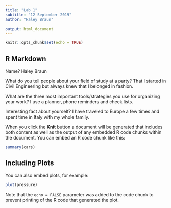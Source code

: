 ```yaml
---
title: "Lab 1"
subtitle: "12 September 2019"
author: "Haley Braun"

output: html_document
---
```


```r
knitr::opts_chunk$set(echo = TRUE)
```

## R Markdown

  Name? Haley Braun
  
  What do you tell people about your field of study at a party? 
  That I started in Civil Engineering but always knew that I belonged in fashion.
  
  What are the three most important tools/strategies you use for organizing your work?
  I use a planner, phone reminders and check lists.
  
  Interesting fact about yourself?
  I have traveled to Europe a few times and spent time in Italy with my whole family.

When you click the **Knit** button a document will be generated that includes both content as well as the output of any embedded R code chunks within the document. You can embed an R code chunk like this:

```r
summary(cars)
```

## Including Plots

You can also embed plots, for example:

```r
plot(pressure)
```

Note that the `echo = FALSE` parameter was added to the code chunk to prevent printing of the R code that generated the plot.
